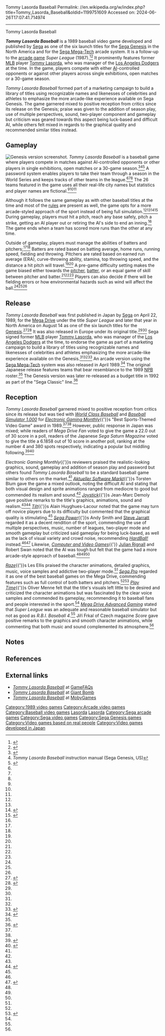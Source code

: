 Tommy Lasorda Baseball
Permalink: //en.wikipedia.org/w/index.php?title=Tommy_Lasorda_Baseball&oldid=1199751609
Accessed on: 2024-06-26T17:07:41.714974



------
Tommy Lasorda Baseball
{{Use mdy dates|date=May 2022}}
{{Infobox video game
|title         = Tommy Lasorda Baseball
|image         = Tommy Lasorda Baseball.jpg
|developer     = [[Sega]]
|publisher     = Sega
|designer      = [[Naoto Ohshima]]
|programmer    = Keiichi Yamamoto 
|series        = ''Super League''
|platforms     = [[Arcade game|Arcade]], [[Sega Genesis]]
|released      = '''Genesis'''{{vgrelease|JP|April 22, 1989|NA|August 14, 1989|EU|1990}} '''Arcade'''{{vgrelease|EU|April 1989}}
|genre         = [[Sports game|Sports]]
|modes         = [[Single-player]], [[multiplayer]]
|arcade system = [[Sega Mega-Tech]]
}}

'''''Tommy Lasorda Baseball'''''{{efn|Also known as {{nihongo|'''''Super League'''''|スーパーリーグ|''Sūpā Rīgu''||lead=yes}} in Japan and Europe.}} is a 1989 baseball video game developed and published by [[Sega]] as one of the six launch titles for the [[Sega Genesis]] in the North America and for the [[Sega Mega-Tech]] arcade system. It is a follow-up to the [[arcade game]] ''Super League'' (1987).<ref>{{cite magazine|url=https://retrocdn.net/index.php?title=File:Mdfan_JP_1992-05.pdf&page=103|title=Way to the Sega Fan: Sega Arcade History (1987) – スーパーリーグ|magazine={{ill|メガドライブFAN|lt=Mega Drive Fan|ja|Mega Drive Fan}}|issue=28|publisher=[[Tokuma Shoten]]|date=May 1992|page=103|lang=ja}}</ref><ref>{{cite book|author=Famitsu DC|author-link=Famitsu DC|url=https://retrocdn.net/index.php?title=File:Sega_Arcade_History_JP_EnterBrain_Book.pdf&page=49|chapter=Chapter 3|title=H, Y board & SYSTEM 16, 18, 24, 31: 1985 – スーパーリーグ|work=セガ・アーケード・ヒストリー (Sega Arcade History)|series=Famitsu Books|publisher=[[Enterbrain]]|date=February 15, 2002|page=90|language=ja|isbn=9784757707900}}</ref> It prominently features former [[Major League Baseball|MLB]] player [[Tommy Lasorda]], who was manager of the [[Los Angeles Dodgers]] at the time. In the game, players compete with either [[AI]]-controlled opponents or against other players across single exhibitions, open matches or a 30-game season.

''Tommy Lasorda Baseball'' formed part of a marketing campaign to build a library of titles using recognizable names and likenesses of celebrities and athletes to emphasize the more arcade-like experience available on Sega Genesis. The game garnered mixed to positive reception from critics since its release on the Genesis; praise was given to the addition of season play, use of multiple perspectives, sound, two-player component and gameplay but criticism was geared towards this aspect being luck-based and difficult AI, while others felt mixed in regards to the graphical quality and recommended similar titles instead.

== Gameplay ==
[[File:MD Tommy Lasorda Baseball (Super League).png|thumb|left|Genesis version screenshot.]]
''Tommy Lasorda Baseball'' is a baseball game where players compete in matches against AI-controlled opponents or other players in single exhibitions, open matches or a 30-game season.<ref name="Fam72">{{cite magazine|url=https://archive.org/stream/bi-weekly-famitsu-no.-72-april-14th-1989/Bi-Weekly%20Famitsu%20-%20No.%2072%20April%2014th%2C%201989#page/130/mode/2up|title=Mega Paradise: スーパーリーグ|magazine=[[Famitsu]]|issue=72|publisher=[[ASCII Corporation]]|date=April 14, 1989|pages=132–133|lang=ja}}</ref><ref name="TLBRmanual">''Tommy Lasorda Baseball'' instruction manual (Sega Genesis, US)</ref><ref name="GamePro7">{{cite magazine|last=T. Aslan|first=Charlie|url=https://retrocdn.net/index.php?title=File:GamePro_US_007.pdf&page=50|title=Genesis ProView – Tommy Lasorda Baseball|magazine=[[GamePro]]|issue=7|publisher=[[International Data Group|IDG]]|date=February 1990|pages=48–49}}</ref> A password system enables players to take their team through a season in the World Series and keeps tracks of other teams in the league.<ref name="Fam72"/><ref name="TLBRmanual"/><ref name="GamePro7"/> The 26 teams featured in the game uses all their real-life city names but statistics and player names are fictional.<ref name="Fam72"/><ref name="TLBRmanual"/><ref name="GamePro7"/>

Although it follows the same gameplay as with other baseball titles at the time and most of the [[Baseball#Rules and gameplay|rules]] are present as well, the game opts for a more arcade-styled approach of the sport instead of being full simulation.<ref name="TLBRmanual"/><ref name="CVGsl"/><ref name="CVGMMsl">{{cite magazine|last=Rignall|first=Julian|author-link=Julian Rignall|url=https://archive.org/stream/Complete_Guide_to_Consoles_Volume_IV_1990_EMAP_Publishing_GB#page/n35/mode/1up|title=Complete Guide to Consoles – The Complete Games Guide: Megadrive – Super League Baseball|magazine=[[Computer and Video Games]] [[Mean Machines]]|issue=4|publisher=[[EMAP]]|date=November 1990|pages=26–39}}</ref><ref name="CVGTCGtS">{{cite magazine|last=Rignall|first=Julian|author-link=Julian Rignall|url=https://archive.org/stream/Complete_Guide_to_Sega_The_1990_EMAP_Images_GB#page/n48/mode/1up|title=Sega 16-bit –Megadrive: Super League Baseball|magazine=[[Computer and Video Games]]|issue=1|type=The Complete Guide to Sega|publisher=[[EMAP]]|date=May 1991|page=49}}</ref> During gameplay, players must hit a pitch, reach any base safely, pitch a strike, getting an AI player out or retiring the AI's side to end an inning.<ref name="TLBRmanual"/> The game ends when a team has scored more runs than the other at any time.

Outside of gameplay, players must manage the abilities of batters and pitchers;<ref name="TLBRmanual"/><ref name="GamePro7"/> Batters are rated based on batting average, home runs, running speed, fielding and throwing. Pitchers are rated based on earned run average (ERA), curve-throwing ability, stamina, top throwing speed, and the distance a hit pitch will travel.<ref name="TLBRmanual"/><ref name="GamePro7"/> A pre-game difficulty setting makes the game biased either towards the [[pitcher]], [[Batter (baseball)|batter]], or an equal game of skill between pitcher and batter.<ref name="Fam72"/><ref name="TLBRmanual"/><ref name="SPowerSLa"/> Players can also decide if there will be fielding errors or how environmental hazards such as wind will affect the ball.<ref name="Fam72"/><ref name="TLBRmanual"/><ref name="GamePro7"/>

== Release ==
''Tommy Lasorda Baseball'' was first published in Japan by [[Sega]] on April 22, 1989, for the [[Sega Mega Drive|Mega Drive]] under the title ''Super League'' and later that year in North America on August 14 as one of the six launch titles for the [[Sega Genesis|Genesis]].<ref name=":0">{{cite encyclopedia|url=https://sega.jp/fb/segahard/md/soft.html|title=ソフトウェア一覧（セガ発売）&#124; メガドライブ|encyclopedia=SEGA HARD Encyclopedia|publisher=[[Sega]]|year=2021|access-date=June 28, 2021|language=ja|archive-date=November 29, 2019|archive-url=https://web.archive.org/web/20191129194554/https://sega.jp/fb/segahard/md/soft.html|url-status=live}}</ref><ref name="TUHOVG">{{cite book|last=Kent|first=Steven L.|author-link=Steven L. Kent|title=[[The Ultimate History of Video Games: From Pong to Pokémon and Beyond : the Story Behind the Craze that Touched Our Lives and Changed the World]]|publisher=[[Prima Games|Prima]]|date=2001|isbn=0-7615-3643-4|pages=404–408}}</ref> It was also released in Europe under its original title.<ref name="RazeSL"/><ref name="SPowerSLa"/> Sega signed former [[MLB]] player [[Tommy Lasorda]], who was manager of the [[Los Angeles Dodgers]] at the time, to endorse the game as part of a marketing campaign to build a library of titles using recognizable names and likenesses of celebrities and athletes emphasizing the more arcade-like experience available on the Genesis.<ref name="GamePro7"/><ref name="TUHOVG"/><ref name="IGNHistory">{{cite web|last=Fahs|first=Travis|url=https://ign.com/articles/2009/04/21/ign-presents-the-history-of-sega?page=4|title=IGN Presents the History of Sega|work=[[IGN]]|publisher=[[Ziff Davis]]|date=April 21, 2009|page=4|access-date=June 28, 2021|archive-date=February 21, 2014|archive-url=https://web.archive.org/web/20140221125331/http://www.ign.com/articles/2009/04/21/ign-presents-the-history-of-sega?page=4|url-status=live}}</ref> An arcade version using the [[Sega Mega-Tech]] system was also released in April 1989.<ref name="G-H">{{cite web|last1=Bousiges|first1=Alexis|last2=Kukulcan|first2=Bruno|last3=Oliver|first3=Paige|url=https://www.arcade-history.com/?n=tommy-lasorda-baseball&page=detail&id=2372|title=Tommy Lasorda Baseball [Model 35]|website=Gaming-History|year=2021|access-date=June 20, 2021|archive-date=March 7, 2016|archive-url=https://web.archive.org/web/20160307210124/https://www.arcade-history.com/?n=tommy-lasorda-baseball&page=detail&id=2372|url-status=live}}</ref> The original Japanese release features teams that bear resemblance to the 1989 [[NPB]] roster.<ref name="Fam72"/> The Genesis version was later re-released as a budget title in 1992 as part of the "Sega Classic" line.<ref name="SegaVisions9">{{cite magazine|url=https://archive.org/stream/Sega-Visions-Issue-09#page/n19/mode/1up|title=Sega Classics – Lots of Megs, fornot a Lot of Bucks|magazine=[[Sega Visions]]|issue=9|publisher=[[International Data Group|IDG]]|date=August–September 1992|page=18}}</ref>

== Reception ==
{{Video game reviews
|ASM = 8/12<ref name="ASMtlb">{{cite magazine|last=Blum|first=Torsten|url=https://archive.org/stream/asm_magazine-1990-01#page/n57/mode/1up|title=Konsolen: Good Great American Stuff – Tommy Lasorda Baseball|magazine=[[Aktueller Software Markt]]|issue=38|publisher=Tronic Verlag|date=January 1990|page=57|lang=de}}</ref>
|CVG = 86%<ref name="CVGsl">{{cite magazine|last=Swan|first=Robert|url=https://archive.org/stream/Computer_Video_Games_Issue_114_1991-05_EMAP_Publishing_GB#page/n75/mode/1up|title=Bytesize – Megadrive: Super League Baseball|magazine=[[Computer and Video Games]]|issue=114|publisher=[[EMAP]]|date=May 1991|pages=76}}</ref>
|EGM = 30/40<ref name="EGMtlb">{{cite magazine|last1=Harris|first1=Steve|last2=Semrad|first2=Ed|last3=Nauert|first3=Donn|last4=Stockhausen|first4=Jim|url=https://archive.org/stream/Electronic_Gaming_Monthly_04#page/n12/mode/1up|title=Review Crew – T. Lasorda Baseball|magazine=[[Electronic Gaming Monthly]]|issue=4|publisher=Sendai Publishing|date=November 1989|page=13}}</ref>
|Fam = 24/40<ref name="FamSL">{{cite magazine|url=https://archive.org/stream/bi-weekly-famitsu-no.-76-june-9th-1989/Bi-Weekly%20Famitsu%20-%20No.%2076%20June%209th%2C%201989%20%28Compressed%29#page/n12/mode/1up|title=NEW GAMES CROSS REVIEW: スーパーリーグ|magazine=[[Famitsu]]|issue=76|publisher=[[ASCII Corporation]]|date=June 9, 1989|page=14|lang=ja}}</ref> 
|JS = 70%<ref name="JSsl">{{cite magazine|last=Demoly|first=Jean-Marc|url=https://archive.org/stream/joystick013#page/n114/mode/1up|title=Console News: Super League (Megadrive)|magazine=[[Joystick (magazine)|Joystick]]|issue=13|publisher=Sipress|date=February 1991|page=115|lang=fr}}</ref>
|Raze = 81%<ref name="RazeSL">{{cite magazine|last=Ellis|first=Les|url=https://archive.org/stream/RAZE_Issue_06_1991-04_Newsfield_Publishing_GB#page/n51/mode/2up|title=Reviews – Super League|magazine=[[Raze (magazine)|Raze]]|issue=6|publisher=[[Newsfield]]|date=April 1991|page=53}}</ref>
|TILT = 13/20<ref name="TILTsl">{{cite magazine|last=Huyghues-Lacour|first=Alain|url=https://archive.org/stream/Tilt088#page/n79/mode/2up|title=Rolling Softs – Super League (Megadrive)|magazine=[[Tilt (French magazine)|Tilt]]|issue=88|publisher=Editions Mondiales S.A.|date=March 1991|pages=80–81|lang=fr}}</ref>
|rev1 = ''[[Mega Drive Advanced Gaming]]''
|rev1Score = 48%<ref name="MDAGsl">{{cite magazine|url=https://archive.org/stream/segamegadriveadvancedgaming05#page/n93/mode/1up|title=The Incredibly Complete Mega File: Super League Baseball|magazine=[[Mega Drive Advanced Gaming]]|issue=5|publisher=[[Maverick Magazines]]|date=January 1993|page=91}}</ref>
|rev2 = ''[[Computec#History|Play Time]]''
|rev2Score = 74%<ref name="PTsl">{{cite magazine|last=Menne|first=Oliver|url=https://retrocdn.net/index.php?title=File%3APlayTime_DE_1992-06.pdf&page=94|title=Konsolen: Super League (Mega Drive)|magazine=[[Computec#History|Play Time]]|issue=13|publisher=[[Computec]]|date=June 1992|page=94|lang=de}}</ref>
|rev3 = ''Score''
|rev3Score = 71%<ref name="ScoSL">{{cite magazine|last=Frkal|first=Jiří|url=https://www.oldgames.sk/en/mag/score-8/page/58/|title=Sega – Super League|magazine={{ill|Score (game magazine)|lt=Score|cs|Score (časopis)}}|issue=8|publisher=Omega Publishing Group|date=April 1994|page=58|lang=cs}}</ref>
|rev4 = ''[[Sega Power]]''
|rev4Score = 65%<ref name="SPowerSLa">{{cite magazine|last=Smith|first=Andy|url=https://retrocdn.net/index.php?title=File%3ASegaPower_UK_17.pdf&page=20|title=Mega Drive – Super League Baseball|magazine=[[Sega Power]]|issue=17|date=April 1991|pages=20–21}}</ref>
|rev5 = ''[[Sega Pro]]''
|rev5Score = 86%<ref name="SProSLa">{{cite magazine|url=https://retrocdn.net/index.php?title=File:SegaPro_UK_06.pdf&page=30|title=The A-Z of Sega Games – Super League (Mega Drive)|magazine=[[Sega Pro]]|issue=6|publisher=[[Paragon Publishing]]|date=April 1992|page=30}}</ref>
|award1Pub = ''[[Electronic Gaming Monthly]]'' (1989)
|award1    = Best Sports-Themed Video Game <small>(Genesis)</small><ref name="EGMTBo89">{{cite magazine|url=https://archive.org/stream/Electronic_Gaming_Monthly_05/page/n17/mode/1up|title=Best And Worst Of 1989 – Best Sports-Themed Video Game|magazine=[[Electronic Gaming Monthly]]|issue=5|publisher=Sendai Publishing|date=December 1989|page=18}}</ref>
}}

''Tommy Lasorda Baseball'' garnered mixed to positive reception from critics since its release but was tied with ''[[World Class Baseball]]'' and ''[[Baseball Simulator 1.000]]'' for ''[[Electronic Gaming Monthly]]''{{'}}s "Best Sports-Themed Video Game" award in 1989.<ref name="FamSL"/><ref name="EGMTBo89"/> However, public response in Japan was mixed; while readers of ''Mega Drive Fan'' voted to give the game a 22.0 out of 30 score in a poll, readers of the Japanese ''Sega Saturn Magazine'' voted to give the title a 6.1858 out of 10 score in another poll, ranking at the number 4 and 380 spots respectively, indicating a popular but middling following.<ref name="MDFsl">{{cite magazine|url=https://retrocdn.net/index.php?title=File:Mdfan_JP_1989-11.pdf&page=49|title=Weekly Hit Chart: MD Game Meter|magazine={{ill|メガドライブFAN|lt=Mega Drive Fan|ja|Mega Drive Fan}}|issue=2|publisher=[[Tokuma Shoten]]|date=November 1989|page=49|lang=ja}}</ref><ref name="SSMjpSL">{{cite magazine|url=https://retrocdn.net/index.php?title=File:SSM_JP_19950901_1995-09.pdf&page=87|title=メガドラ読者レース|magazine=[[Sega Saturn Magazine (JP)|Sega Saturn Magazine]]|issue=9|publisher=[[SoftBank Creative]]|date=September 1995|page=85|lang=ja}}</ref>

''Electronic Gaming Monthly''{{'}}s reviewers praised the realistic-looking graphics, sound, gameplay and addition of season play and password but others found ''Tommy Lasorda Baseball'' to be a standard baseball game similar to others on the market.<ref name="EGMtlb"/> ''[[Aktueller Software Markt]]''{{'}}s Torsten Blum gave the game a mixed outlook, noting the difficult AI and stating that both visual design and sprite animations ranged from mediocre to good but commended its realism and sound.<ref name="ASMtlb"/> ''[[Joystick (magazine)|Joystick]]''{{'}}s Jean-Marc Demoly gave positive remarks to the title's graphics, animations, sound and realism.<ref name="JSsl"/><ref name="JShs3">{{cite magazine|url=https://archive.org/stream/joystickhs03#page/n129/mode/1up|title=Console News – Megadrive: Super League|magazine=[[Joystick (magazine)|Joystick]]|issue=3|type=Hors-Serie|publisher=Sipress|date=July–August 1991|page=131|lang=fr}}</ref> ''[[Tilt (French magazine)|Tilt]]''{{'}}s Alain Huyghues-Lacour noted that the game may turn off novice players due to its difficulty but commented that the graphical quality is stimulating.<ref name="TILTsl"/> ''[[Sega Power]]''{{'}}s Andy Smith and [[Steve Jarratt]] regarded it as a decent rendition of the sport, commending the use of multiple perspectives, music, number of leagues, two-player mode and smooth gameplay but criticized said gameplay for being luck-based, as well as the lack of visual variety and crowd noise, recommending ''[[HardBall!]]'' instead.<ref name="SPowerSLa"/><ref name="SPowerSLb">{{cite magazine|last=Jarratt|first=Steve|author-link=Steve Jarratt|url=https://retrocdn.net/index.php?title=File%3ASegaPower_UK_23.pdf&page=54|title=The Hard Line – Super League Baseball|magazine=[[Sega Power]]|issue=23|date=October 1991|page=54}}</ref> Likewise, ''[[Computer and Video Games]]''{{'}} [[Julian Rignall]] and Robert Swan noted that the AI was tough but felt that the game had a more arcade-style approach of baseball.<ref name="CVGsl"/><ref name="CVGMMsl"/><ref name="CVGTCGtS"/>

''[[Raze (magazine)|Raze]]''{{'}}s Les Ellis praised the character animations, detailed graphics, music, voice samples and addictive two-player mode.<ref name="RazeSL"/> ''[[Sega Pro]]'' regarded it as one of the best baseball games on the Mega Drive, commending features such as full control of both batters and pitchers.<ref name="SProSLa"/><ref name="SProSLb">{{cite magazine|url=https://archive.org/stream/segapro18#page/n67/mode/1up|title=The ProFile – Mega Drive: Super League Baseball|magazine=[[Sega Pro]]|issue=18|publisher=[[Paragon Publishing]]|date=April 1993|page=68}}</ref> ''[[Computec#History|Play Time]]''{{'}}s Oliver Menne felt that the title's visuals left little to be desired and criticized the character animations but was fascinated by the clear voice samples and commended its gameplay, recommending it to baseball fans and people interested in the sport.<ref name="PTsl"/> ''[[Mega Drive Advanced Gaming]]'' stated that ''Super League'' was an adequate and reasonable baseball simulator but not as good as ''R.B.I. Baseball 4''.<ref name="MDAGsl"/> Jiří Frkal of Czech magazine ''Score'' gave positive remarks to the graphics and smooth character animations, while commenting that both music and sound complemented its atmosphere.<ref name="ScoSL"/>

== Notes ==
{{notelist}}

== References ==
{{reflist}}

== External links ==
{{Portal|1980s|Japan|Video games}}

* [https://gamefaqs.gamespot.com/arcade/569036-tommy-lasorda-baseball ''Tommy Lasorda Baseball''] at [[GameFAQs]]
* [https://www.giantbomb.com/tommy-lasorda-baseball/3030-11264/ ''Tommy Lasorda Baseball''] at [[Giant Bomb]]
* [https://www.mobygames.com/game/tommy-lasorda-baseball ''Tommy Lasorda Baseball''] at [[MobyGames]]

{{DEFAULTSORT:Tommy Lasorda Baseball}}
[[Category:1989 video games]]
[[Category:Arcade video games]]
[[Category:Baseball video games]]
[[Category:Cultural depictions of American people|Lasorda]]
[[Category:Cultural depictions of baseball players|Lasorda]]
[[Category:Sega arcade games]]
[[Category:Sega video games]]
[[Category:Sega Genesis games]]
[[Category:Video games based on real people]]
[[Category:Video games developed in Japan]]